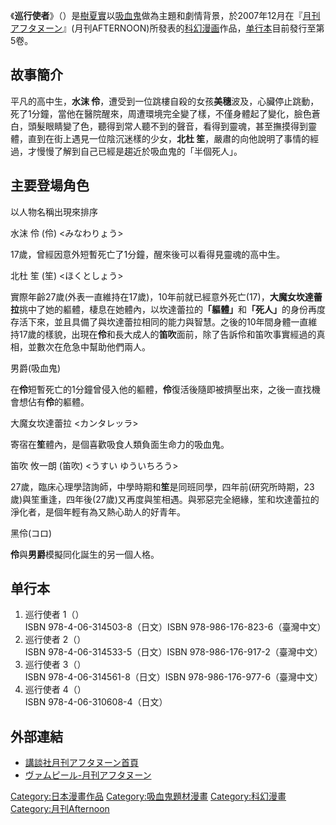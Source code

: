 {{未完結}}
{{Infobox animanga/Headerofja
|標題= ヴァムピール
|圖像=
|尺寸= 
|說明= 
|日文名稱= 
|english= 
|kana= 
|romaji= 
|類型= [[科幻|科幻]]、[[吸血鬼|吸血鬼]]、[[少年漫畫|少年漫畫]]、[[少女漫畫|少女漫畫]]
}}
{{Infobox animanga/Manga
|標題= 
|作者= [[樹夏實|樹夏實]](樹 なつみ)
|出版社= {{flagicon|Japan}} [[講談社|講談社]]<br />{{flagicon|Taiwan}} [[台灣東販|台灣東販]]
|連載雜誌=
|label= 
|開始= [[2007年12月|2007年12月]]
|結束= 
|冊數={{flagicon|Japan}}5冊 (2010年6月)<br/>{{flagicon|Taiwan}}5冊 (2010年9月)
|話數= 
|其他= 
}}
{{Infobox animanga/Footerofja}}

《'''巡行使者'''》（{{lang-ja|ヴァムピール}}）是[[樹夏實|樹夏實]]以[[吸血鬼|吸血鬼]]做為主題和劇情背景，於2007年12月在『[[月刊アフタヌーン|月刊アフタヌーン]]』(月刊AFTERNOON)所發表的[[科幻漫画|科幻漫画]]作品，[[单行本|单行本]]目前發行至第5卷。

== 故事簡介 ==

平凡的高中生，'''水沫 伶'''，遭受到一位跳樓自殺的女孩'''美穗'''波及，心臟停止跳動，死了1分鐘，當他在醫院醒來，周遭環境完全變了樣，不僅身體起了變化，臉色蒼白，頭髮眼睛變了色，聽得到常人聽不到的聲音，看得到靈魂，甚至撫摸得到靈體，直到在街上遇見一位陰沉迷樣的少女，'''北杜 笙'''，嚴肅的向他說明了事情的經過，才慢慢了解到自己已經是趨近於吸血鬼的「半個死人」。

== 主要登場角色 ==
以人物名稱出現來排序
;水沫 伶 (伶) <みなわりょう>
17歲，曾經因意外短暫死亡了1分鐘，醒來後可以看得見靈魂的高中生。
;北杜 笙 (笙) <ほくとしょう>
實際年齡27歲(外表一直維持在17歲)，10年前就已經意外死亡(17)，'''大魔女坎達蕾拉'''挑中了她的軀體，棲息在她體內，以坎達蕾拉的'''「軀體」'''和'''「死人」'''的身份再度存活下來，並且具備了與坎達蕾拉相同的能力與智慧。之後的10年間身體一直維持17歲的樣貌，出現在'''伶'''和長大成人的'''笛吹'''面前，除了告訴伶和笛吹事實經過的真相，並數次在危急中幫助他們兩人。
;男爵(吸血鬼)
在'''伶'''短暫死亡的1分鐘曾侵入他的軀體，'''伶'''復活後隨即被擠壓出來，之後一直找機會想佔有'''伶'''的軀體。
;大魔女坎達蕾拉 <カンタレッラ>
寄宿在'''笙'''體內，是個喜歡吸食人類負面生命力的吸血鬼。
;笛吹 攸一朗 (笛吹) <うすい ゆういちろう>
27歲，臨床心理學諮詢師，中學時期和'''笙'''是同班同學，四年前(研究所時期，23歲)與笙重逢，四年後(27歲)又再度與笙相遇。與邪惡完全絕緣，笙和坎達蕾拉的淨化者，是個年輕有為又熱心助人的好青年。
;黑伶(コロ)
'''伶'''與'''男爵'''模擬同化誕生的另一個人格。

== 单行本 ==
#巡行使者 1（{{lang|ja|ヴァムピール 1}}）<br />ISBN 978-4-06-314503-8（日文）ISBN 978-986-176-823-6（臺灣中文）
#巡行使者 2（{{lang|ja|ヴァムピール 2}}）<br />ISBN 978-4-06-314533-5（日文）ISBN 978-986-176-917-2（臺灣中文）
#巡行使者 3（{{lang|ja|ヴァムピール 3}}）<br />ISBN 978-4-06-314561-8（日文）ISBN 978-986-176-977-6（臺灣中文） 
#巡行使者 4（{{lang|ja|ヴァムピール 4}}）<br />ISBN 978-4-06-310608-4（日文）
== 外部連結 ==
* [http://kc.kodansha.co.jp/magazine/index.php/13871 講談社月刊アフタヌーン首頁] {{Wayback|url=http://kc.kodansha.co.jp/magazine/index.php/13871 |date=20140708230240 }}
* [https://web.archive.org/web/20090402062537/http://kc.kodansha.co.jp/content/top.php/1000003575 ヴァムピール-月刊アフタヌーン]

{{DEFAULTSORT:Vampir}}
[[Category:日本漫畫作品|Category:日本漫畫作品]]
[[Category:吸血鬼題材漫畫|Category:吸血鬼題材漫畫]]
[[Category:科幻漫畫|Category:科幻漫畫]]
[[Category:月刊Afternoon|Category:月刊Afternoon]]